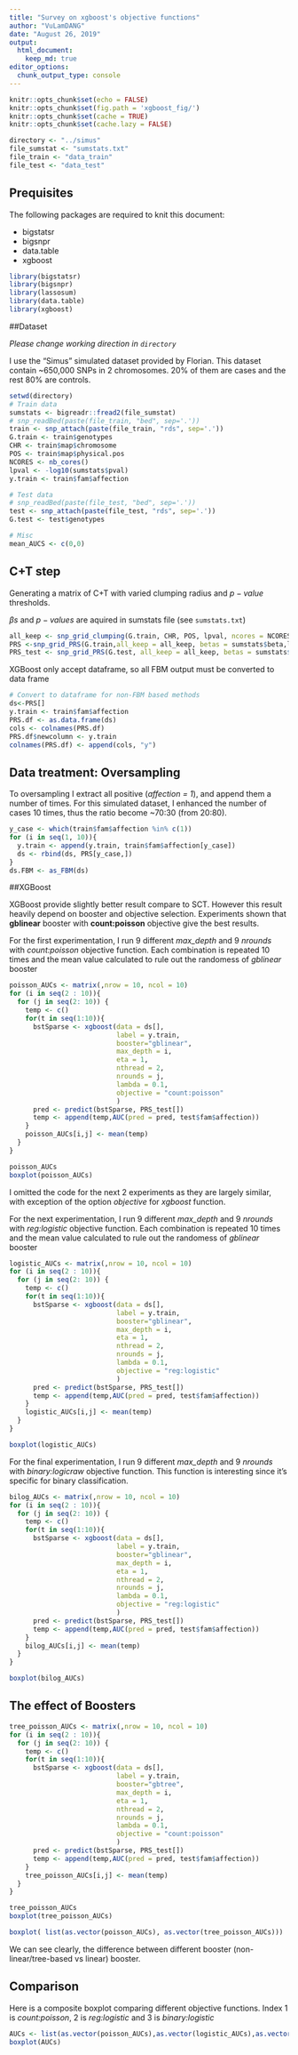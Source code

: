 ```yaml
---
title: "Survey on xgboost's objective functions"
author: "VuLamDANG"
date: "August 26, 2019"
output: 
  html_document:
    keep_md: true
editor_options: 
  chunk_output_type: console
---
```


```r
knitr::opts_chunk$set(echo = FALSE)
knitr::opts_chunk$set(fig.path = 'xgboost_fig/')
knitr::opts_chunk$set(cache = TRUE)
knitr::opts_chunk$set(cache.lazy = FALSE)

directory <- "../simus"
file_sumstat <- "sumstats.txt"
file_train <- "data_train"
file_test <- "data_test"
```
## Prequisites

The following packages are required to knit this document:

- bigstatsr
- bigsnpr
- data.table
- xgboost

```r
library(bigstatsr)
library(bigsnpr)
library(lassosum)
library(data.table)
library(xgboost)
```

##Dataset

*Please change working direction in `directory`*

I use the "Simus" simulated dataset provided by Florian. This dataset contain ~650,000 SNPs in 2 chromosomes. 20% of them are cases and the rest 80% are controls.


```r
setwd(directory) 
# Train data
sumstats <- bigreadr::fread2(file_sumstat)
# snp_readBed(paste(file_train, "bed", sep='.'))
train <- snp_attach(paste(file_train, "rds", sep='.'))
G.train <- train$genotypes
CHR <- train$map$chromosome
POS <- train$map$physical.pos
NCORES <- nb_cores()
lpval <- -log10(sumstats$pval)
y.train <- train$fam$affection

# Test data
# snp_readBed(paste(file_test, "bed", sep='.'))
test <- snp_attach(paste(file_test, "rds", sep='.'))
G.test <- test$genotypes

# Misc
mean_AUCS <- c(0,0)
```

## C+T step
Generating a matrix of C+T with varied clumping radius and $p-value$ thresholds.

$\beta s$ and $p-values$ are aquired in sumstats file (see `sumstats.txt`)

```r
all_keep <- snp_grid_clumping(G.train, CHR, POS, lpval, ncores = NCORES)
PRS <-snp_grid_PRS(G.train,all_keep = all_keep, betas = sumstats$beta,lpval)
PRS_test <- snp_grid_PRS(G.test, all_keep = all_keep, betas = sumstats$beta,lpval)

```

XGBoost only accept dataframe, so all FBM output must be converted to data frame

```r
# Convert to dataframe for non-FBM based methods
ds<-PRS[]
y.train <- train$fam$affection
PRS.df <- as.data.frame(ds)
cols <- colnames(PRS.df)
PRS.df$newcolumn <- y.train
colnames(PRS.df) <- append(cols, "y")
```

## Data treatment: Oversampling

To oversampling I extract all positive (*affection = 1*), and append them a number of times. For this simulated dataset, I enhanced the number of cases 10 times, thus the ratio become ~70:30 (from 20:80).

```r
y_case <- which(train$fam$affection %in% c(1))
for (i in seq(1, 10)){
  y.train <- append(y.train, train$fam$affection[y_case])
  ds <- rbind(ds, PRS[y_case,])
}
ds.FBM <- as_FBM(ds)
```

##XGBoost

XGBoost provide slightly better result compare to SCT. However this result heavily depend on booster and objective selection. Experiments shown that **gblinear** booster with **count:poisson** objective give the best results.

For the first experimentation, I run 9 different *max_depth* and 9 *nrounds* with *count:poisson* objective function. Each combination is repeated 10 times and the mean value calculated to rule out the randomess of *gblinear* booster

```r
poisson_AUCs <- matrix(,nrow = 10, ncol = 10)
for (i in seq(2 : 10)){
  for (j in seq(2: 10)) {
    temp <- c()
    for(t in seq(1:10)){
      bstSparse <- xgboost(data = ds[], 
                           label = y.train, 
                           booster="gblinear",
                           max_depth = i, 
                           eta = 1, 
                           nthread = 2, 
                           nrounds = j, 
                           lambda = 0.1,
                           objective = "count:poisson"
                           )
      pred <- predict(bstSparse, PRS_test[])
      temp <- append(temp,AUC(pred = pred, test$fam$affection))
    }
    poisson_AUCs[i,j] <- mean(temp)
  }
}
```
```r
poisson_AUCs
boxplot(poisson_AUCs)
```

I omitted the code for the next 2 experiments as they are largely similar, with exception of the option *objective* for *xgboost* function.

For the next experimentation, I run 9 different *max_depth* and 9 *nrounds* with *reg:logistic* objective function. Each combination is repeated 10 times and the mean value calculated to rule out the randomess of *gblinear* booster

```r
logistic_AUCs <- matrix(,nrow = 10, ncol = 10)
for (i in seq(2 : 10)){
  for (j in seq(2: 10)) {
    temp <- c()
    for(t in seq(1:10)){
      bstSparse <- xgboost(data = ds[], 
                           label = y.train, 
                           booster="gblinear",
                           max_depth = i, 
                           eta = 1, 
                           nthread = 2, 
                           nrounds = j, 
                           lambda = 0.1,
                           objective = "reg:logistic"
                           )
      pred <- predict(bstSparse, PRS_test[])
      temp <- append(temp,AUC(pred = pred, test$fam$affection))
    }
    logistic_AUCs[i,j] <- mean(temp)
  }
}
```
```r
boxplot(logistic_AUCs)
```

For the final experimentation, I run 9 different *max_depth* and 9 *nrounds* with *binary:logicraw* objective function. This function is interesting since it's specific for binary classification.

```r
bilog_AUCs <- matrix(,nrow = 10, ncol = 10)
for (i in seq(2 : 10)){
  for (j in seq(2: 10)) {
    temp <- c()
    for(t in seq(1:10)){
      bstSparse <- xgboost(data = ds[], 
                           label = y.train, 
                           booster="gblinear",
                           max_depth = i, 
                           eta = 1, 
                           nthread = 2, 
                           nrounds = j, 
                           lambda = 0.1,
                           objective = "reg:logistic"
                           )
      pred <- predict(bstSparse, PRS_test[])
      temp <- append(temp,AUC(pred = pred, test$fam$affection))
    }
    bilog_AUCs[i,j] <- mean(temp)
  }
}
```
```r
boxplot(bilog_AUCs)
```

## The effect of Boosters

```r
tree_poisson_AUCs <- matrix(,nrow = 10, ncol = 10)
for (i in seq(2 : 10)){
  for (j in seq(2: 10)) {
    temp <- c()
    for(t in seq(1:10)){
      bstSparse <- xgboost(data = ds[], 
                           label = y.train, 
                           booster="gbtree",
                           max_depth = i, 
                           eta = 1, 
                           nthread = 2, 
                           nrounds = j, 
                           lambda = 0.1,
                           objective = "count:poisson"
                           )
      pred <- predict(bstSparse, PRS_test[])
      temp <- append(temp,AUC(pred = pred, test$fam$affection))
    }
    tree_poisson_AUCs[i,j] <- mean(temp)
  }
}
```
```r
tree_poisson_AUCs
boxplot(tree_poisson_AUCs)
```
```r
boxplot( list(as.vector(poisson_AUCs), as.vector(tree_poisson_AUCs)))
```

We can see clearly, the difference between different booster (non-linear/tree-based vs linear) booster. 

## Comparison

Here is a composite boxplot comparing different objective functions. Index 1 is *count:poisson*, 2 is *reg:logistic* and 3 is *binary:logistic*

```r
AUCs <- list(as.vector(poisson_AUCs),as.vector(logistic_AUCs),as.vector(bilog_AUCs))
boxplot(AUCs)
```
